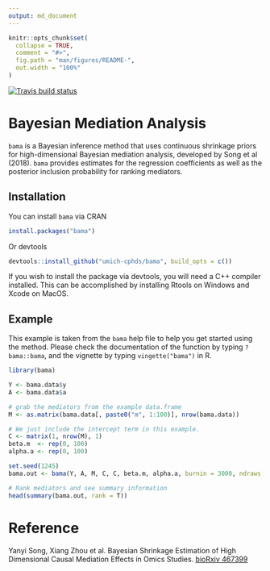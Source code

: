```yaml
---
output: md_document
---
```


<!-- README.md is generated from README.Rmd. Please edit that file -->

```r
knitr::opts_chunk$set(
  collapse = TRUE,
  comment = "#>",
  fig.path = "man/figures/README-",
  out.width = "100%"
)
```
<!-- badges: start -->
[![Travis build status](https://travis-ci.org/umich-cphds/bama.svg?branch=master)](https://travis-ci.org/umich-cphds/bama)
<!-- badges: end -->

# Bayesian Mediation Analysis

`bama` is a Bayesian inference method that uses continuous shrinkage priors for
high-dimensional Bayesian mediation analysis, developed by Song et al (2018).
`bama` provides estimates for the regression coefficients as well as
the posterior inclusion probability for ranking mediators.

## Installation
You can install `bama` via CRAN

```r
install.packages("bama")
```
Or devtools
```r
devtools::install_github("umich-cphds/bama", build_opts = c())
```

If you wish to install the package via devtools, you will need a C++ compiler
installed. This can be accomplished by installing Rtools on Windows and Xcode
on MacOS.

## Example
This example is taken from the `bama` help file to help you get started using
the method. Please check the documentation of the function by typing
`?bama::bama`, and the vignette by typing `vingette("bama")` in R.

```r
library(bama)

Y <- bama.data$y
A <- bama.data$a

# grab the mediators from the example data.frame
M <- as.matrix(bama.data[, paste0("m", 1:100)], nrow(bama.data))

# We just include the intercept term in this example.
C <- matrix(1, nrow(M), 1)
beta.m  <- rep(0, 100)
alpha.a <- rep(0, 100)

set.seed(1245)
bama.out <- bama(Y, A, M, C, C, beta.m, alpha.a, burnin = 3000, ndraws = 100)

# Rank mediators and see summary information
head(summary(bama.out, rank = T))
```

# Reference
Yanyi Song, Xiang Zhou et al. Bayesian Shrinkage Estimation of High
Dimensional Causal Mediation Effects in Omics Studies.
[bioRxiv 467399](https://doi.org/10.1101/467399)
